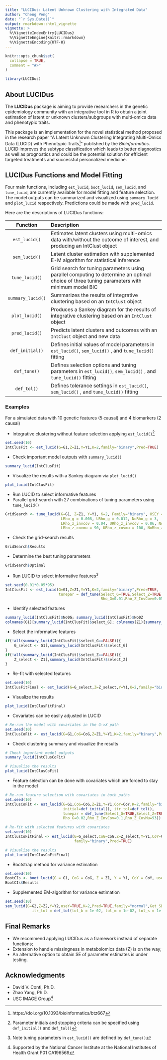 ```yaml
---
title: "LUCIDus: Latent Unknown Clustering with Integrated Data"
author: "Cheng Peng"
date: "`r Sys.Date()`"
output: rmarkdown::html_vignette
vignette: >
  %\VignetteIndexEntry{LUCIDus}
  %\VignetteEngine{knitr::rmarkdown}
  %\VignetteEncoding{UTF-8}
---
```


```r
knitr::opts_chunk$set(
  collapse = TRUE,
  comment = "#>"
)

library(LUCIDus)
```

## About LUCIDus

The **LUCIDus** package is aiming to provide researchers in the genetic epidemiology community with an integrative tool in R to obtain a joint estimation of latent or unknown clusters/subgroups with multi-omics data and phenotypic traits. 

This package is an implementation for the novel statistical method proposed in the research paper "A Latent Unknown Clustering Integrating Multi-Omics Data (LUCID) with Phenotypic Traits^[https://doi.org/10.1093/bioinformatics/btz667]" published by the *Bioinformatics*. LUCID improves the subtype classification which leads to better diagnostics as well as prognostics and could be the potential solution for efficient targeted treatments and successful personalized medicine.

## LUCIDus Functions and Model Fitting

Four main functions, including `est_lucid`, `boot_lucid`, `sem_lucid`, and `tune_lucid`, are currently available for model fitting and feature selection. The model outputs can be summarized and visualized using `summary_lucid` and `plot_lucid` respectively. Predictions could be made with `pred_lucid`.

Here are the descriptions of LUCIDus functions:

| Function | Description |
|:-----:|:---------------------|
| `est_lucid()` | Estimates latent clusters using multi-omics data with/without the outcome of interest, and producing an IntClust object |
| `sem_lucid()` | Latent cluster estimation with supplemented E-M algorithm for statistical inference |
| `tune_lucid()` | Grid search for tuning parameters using parallel computing to determine an optimal choice of three tuning parameters with minimum model BIC |
| `summary_lucid()` | Summarizes the results of integrative clustering based on an `IntClust` object |
| `plot_lucid()` | Produces a Sankey diagram for the results of integrative clustering based on an `IntClust` object |
| `pred_lucid()` | Predicts latent clusters and outcomes with an `IntClust` object and new data |
| `def_initial()` | Defines initial values of model parameters in `est_lucid()`, `sem_lucid()` , and `tune_lucid()` fitting |
| `def_tune()` | Defines selection options and tuning parameters in `est_lucid()`, `sem_lucid()` , and `tune_lucid()` fitting |
| `def_tol()` | Defines tolerance settings in `est_lucid()`, `sem_lucid()` , and `tune_lucid()` fitting |

### Examples

For a simulated data with 10 genetic features (5 causal) and 4 biomarkers (2 causal)

- Integrative clustering without feature selection applying `est_lucid()`^[Parameter initials and stopping criteria can be specified using `def_initial()` and `def_tol()`]
```r
set.seed(10)
IntClusFit <- est_lucid(G=G1,Z=Z1,Y=Y1,K=2,family="binary",Pred=TRUE)
```

- Check important model outputs with `summary_lucid()`
```r
summary_lucid(IntClusFit)
```

- Visualize the results with a Sankey diagram via `plot_lucid()`
```r
plot_lucid(IntClusFit)
```

- Run LUCID to select informative features
- Parallel grid-search with 27 combinations of tuning parameters using `tune_lucid()`
```r
GridSearch <- tune_lucid(G=G1, Z=Z1, Y=Y1, K=2, Family="binary", USEY = TRUE, NoCores = 2,
                         LRho_g = 0.008, URho_g = 0.012, NoRho_g = 3,
                         LRho_z_invcov = 0.04, URho_z_invcov = 0.06, NoRho_z_invcov = 3,
                         LRho_z_covmu = 90, URho_z_covmu = 100, NoRho_z_covmu = 3)
```

- Check the grid-search results
```r
GridSearch$Results
```

- Determine the best tuning parameters
```r
GridSearch$Optimal
```

- Run LUCID to select informative features^[Note tuning parameters in `est_lucid()` are defined by `def_tune()`]
```r
set.seed(0.01*0.05*95)
IntClusFit <- est_lucid(G=G1,Z=Z1,Y=Y1,K=2,family="binary",Pred=TRUE,
                        tunepar = def_tune(Select_G=TRUE,Select_Z=TRUE,
                                           Rho_G=0.01,Rho_Z_InvCov=0.05,Rho_Z_CovMu=95))
```

- Identify selected features
```r
summary_lucid(IntClusFit)$No0G; summary_lucid(IntClusFit)$No0Z
colnames(G1)[summary_lucid(IntClusFit)$select_G]; colnames(Z1)[summary_lucid(IntClusFit)$select_Z]
```

- Select the informative features
```r
if(!all(summary_lucid(IntClusFit)$select_G==FALSE)){
    G_select <- G1[,summary_lucid(IntClusFit)$select_G]
}
if(!all(summary_lucid(IntClusFit)$select_Z==FALSE)){
    Z_select <- Z1[,summary_lucid(IntClusFit)$select_Z]
}
```

- Re-fit with selected features
```r
set.seed(10)
IntClusFitFinal <- est_lucid(G=G_select,Z=Z_select,Y=Y1,K=2,family="binary",Pred=TRUE)
```

- Visualize the results
```r
plot_lucid(IntClusFitFinal)
```

- Covariates can be easily adjusted in LUCID
```r
# Re-run the model with covariates in the G->X path
set.seed(10)
IntClusCoFit <- est_lucid(G=G1,CoG=CoG,Z=Z1,Y=Y1,K=2,family="binary",Pred=TRUE)
```

- Check clustering summary and visualize the results
```r
# Check important model outputs
summary_lucid(IntClusCoFit)

# Visualize the results
plot_lucid(IntClusCoFit)
```

- Feature selection can be done with covariates which are forced to stay in the model
```r
# Re-run feature selection with covariates in both paths
set.seed(10)
IntClusCoFit <- est_lucid(G=G1,CoG=CoG,Z=Z1,Y=Y1,CoY=CoY,K=2,family="binary",Pred=TRUE,
                          initial=def_initial(), itr_tol=def_tol(),
                          tunepar = def_tune(Select_G=TRUE,Select_Z=TRUE,
                          Rho_G=0.02,Rho_Z_InvCov=0.1,Rho_Z_CovMu=93))

# Re-fit with selected features with covariates
set.seed(10)
IntClusCoFitFinal <- est_lucid(G=G_select,CoG=CoG,Z=Z_select,Y=Y1,CoY=CoY,K=2,
                               family="binary",Pred=TRUE)

# Visualize the results
plot_lucid(IntClusCoFitFinal)
```

- Bootstrap method for variance estimation
```r
set.seed(10)
BootCIs <- boot_lucid(G = G1, CoG = CoG, Z = Z1, Y = Y1, CoY = CoY, useY = TRUE, family = "binary", K = 2, R=50)
BootCIs$Results
```

- Supplemented EM-algorithm for variance estimation
```r
set.seed(10)
sem_lucid(G=G2,Z=Z2,Y=Y2,useY=TRUE,K=2,Pred=TRUE,family="normal",Get_SE=TRUE,
            itr_tol = def_tol(tol_b = 1e-02, tol_m = 1e-02, tol_s = 1e-02, tol_g = 1e-02))
```


## Final Remarks
- We recommend applying LUCIDus as a framework instead of separate functions;
- Extension to handle missingness in metabolomics data (Z) is on the way;
- An alternative option to obtain SE of parameter estimates is under testing.

## Acknowledgments
- David V. Conti, Ph.D.
- Zhao Yang, Ph.D.
- USC IMAGE Group^[Supported by the National Cancer Institute at the National Institutes of Health Grant P01 CA196569]

